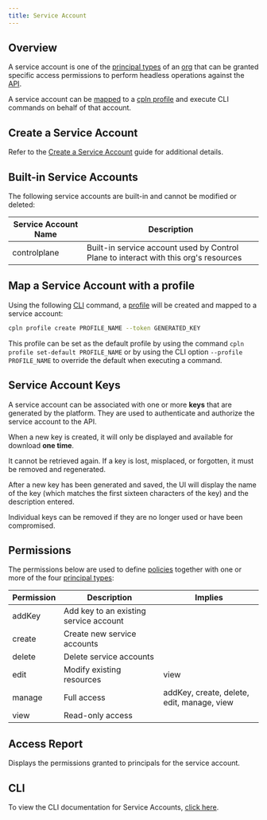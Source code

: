 ```yaml
---
title: Service Account
---
```


## Overview

A service account is one of the [principal types](/concepts/principal_types) of an [org](org) that can be granted specific access permissions to perform headless operations against the [API](api).

A service account can be [mapped](#map-a-service-account-with-a-profile) to a [cpln profile](cli#profile) and execute CLI commands on behalf of that account.

## Create a Service Account

Refer to the [Create a Service Account](/guides/create-resources/create-service-account) guide for additional details.

## Built-in Service Accounts

The following service accounts are built-in and cannot be modified or deleted:

| Service Account Name | Description                                                                          |
| -------------------- | ------------------------------------------------------------------------------------ |
| controlplane         | Built-in service account used by Control Plane to interact with this org's resources |

## Map a Service Account with a profile

Using the following [CLI](cli) command, a [profile](cli#profile) will be created and mapped to a service account:

```bash
cpln profile create PROFILE_NAME --token GENERATED_KEY
```

This profile can be set as the default profile by using the command `cpln profile set-default PROFILE_NAME` or by using the CLI option `--profile PROFILE_NAME` to override the default when executing a command.

## Service Account Keys

A service account can be associated with one or more **keys** that are generated by the platform. They are used to authenticate and authorize the service account to the API.

<Warning>

When a new key is created, it will only be displayed and available for download **one time**.

It cannot be retrieved again. If a key is lost, misplaced, or forgotten, it must be removed and regenerated.

</Warning>

After a new key has been generated and saved, the UI will display the name of the key (which matches the first sixteen characters of the key) and the description entered.

Individual keys can be removed if they are no longer used or have been compromised.

## Permissions

The permissions below are used to define [policies](policy) together with one or more of the four
[principal types](/concepts/principal_types):

| Permission | Description                            | Implies                                    |
| ---------- | -------------------------------------- | ------------------------------------------ |
| addKey     | Add key to an existing service account |                                            |
| create     | Create new service accounts            |                                            |
| delete     | Delete service accounts                |                                            |
| edit       | Modify existing resources              | view                                       |
| manage     | Full access                            | addKey, create, delete, edit, manage, view |
| view       | Read-only access                       |                                            |

## Access Report

Displays the permissions granted to principals for the service account.

## CLI

To view the CLI documentation for Service Accounts, [click here](cli#serviceaccount).
